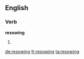 ==English==

===Verb===
'''resowing'''

# {{third-person singular of|resow}}

[[de:resowing]]
[[fr:resowing]]
[[ta:resowing]]